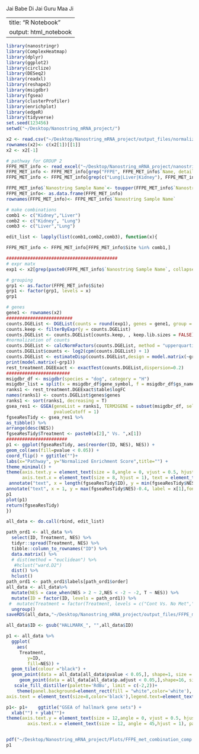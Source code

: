Jai Babe Di
Jai Guru Maa Ji

---
title: "R Notebook"
output: html_notebook
---


```r
library(nanostringr)
library(ComplexHeatmap)
library(dplyr)
library(ggplot2)
library(circlize)
library(DESeq2)
library(readxl)
library(reshape2)
library(msigdbr)
library(fgsea)
library(clusterProfiler)
library(enrichplot)
library(edgeR)
library(tidyverse)
set.seed(123456)
setwd("~/Desktop/Nanostring_mRNA_project/")
```


```r
x2 <- read.csv("~/Desktop/Nanostring_mRNA_project/output_files/normalized_FFPE_met_threesites.csv", check.names = FALSE)
rownames(x2)<- c(x2[1])[[1]]
x2 <- x2[-1]
```



```r
# pathway for GROUP 2
FFPE_MET_info <- read_excel("~/Desktop/Nanostring_mRNA_project/nanostring_final_samplelist Sushant MS.xlsx", sheet = "Sheet1")
FFPE_MET_info <- FFPE_MET_info[grep("FFPE", FFPE_MET_info$`Name, detailed`),] 
FFPE_MET_info <- FFPE_MET_info[grep(c("Lung|Liver|Kidney"), FFPE_MET_info$Site),]

FFPE_MET_info$`Nanostring Sample Name`<- toupper(FFPE_MET_info$`Nanostring Sample Name`)
FFPE_MET_info<- as.data.frame(FFPE_MET_info)
rownames(FFPE_MET_info)<- FFPE_MET_info$`Nanostring Sample Name`

```


```r
# make combinations
comb1 <- c("Kidney","Liver")
comb2 <- c("Kidney", "Lung")
comb3 <- c("Liver","Lung")

edit_list <- lapply(list(comb1,comb2,comb3), function(x){

FFPE_MET_info <- FFPE_MET_info[FFPE_MET_info$Site %in% comb1,]

##########################################
# expr matx
exp1 <- x2[grep(paste0(FFPE_MET_info$`Nanostring Sample Name`, collapse = "|"), colnames(x2))]

# grouping 
grp1 <- as.factor(FFPE_MET_info$Site)
grp1 <- factor(grp1, levels = x)
grp1

# genes
gene1 <- rownames(x2)
#########################
counts.DGEList <- DGEList(counts = round(exp1), genes = gene1, group = grp1)
counts.keep <- filterByExpr(y = counts.DGEList)
counts.DGEList <- counts.DGEList[counts.keep, , keep.lib.sizes = FALSE]
#normalization of counts
counts.DGEList <- calcNormFactors(counts.DGEList, method = "upperquartile")
counts.DGEList$counts <- log2(cpm(counts.DGEList) + 1)
counts.DGEList <- estimateDisp(counts.DGEList,design = model.matrix(~grp1))
print(model.matrix(~grp1))
rest_treatment.DGEExact <- exactTest(counts.DGEList,dispersion=0.2)
########################
msigdbr_df <- msigdbr(species = "dog", category = "H")
msigdbr_list = split(x = msigdbr_df$gene_symbol, f = msigdbr_df$gs_name)
ranks1 <- rest_treatment.DGEExact$table$logFC
names(ranks1) <- counts.DGEList$genes$genes
ranks1 <- sort(ranks1, decreasing = T)
gsea_res1 <- GSEA(geneList = ranks1, TERM2GENE = subset(msigdbr_df, select = c("gs_name","gene_symbol")),
                  pvalueCutoff = 1)
fgseaResTidy <- gsea_res1 %>%
as_tibble() %>%
arrange(desc(NES))
fgseaResTidy$Treatment <- paste0(x[2]," Vs. ",x[1])
#######################
p1 <- ggplot(fgseaResTidy, aes(reorder(ID, NES), NES)) +
geom_col(aes(fill=pvalue < 0.05)) +
coord_flip() + ggtitle("")+
labs(x="Pathway", y="Normalized Enrichment Score",title="") +  
theme_minimal() +
theme(axis.text.y = element_text(size = 8,angle = 0, vjust = 0.5, hjust = 1),
      axis.text.x = element_text(size = 8, hjust = 1), text = element_text(size = 18, face = "bold"))+ 
 annotate("text", x = length(fgseaResTidy$ID), y = min(fgseaResTidy$NES)+0.4, label = x[2],fontface = "bold", size =2)+
annotate("text", x = 1, y = max(fgseaResTidy$NES)-0.4, label = x[1],fontface = "bold", size = 2)
p1
plot(p1)
return(fgseaResTidy)
})

```

```r
all_data <- do.call(rbind, edit_list)

path_ord1 <- all_data %>% 
  select(ID, Treatment, NES) %>% 
  tidyr::spread(Treatment, NES) %>% 
  tibble::column_to_rownames("ID") %>% 
  data.matrix() %>% 
  # dist(method = "euclidean") %>% 
   #hclust("ward.D2")
  dist() %>% 
  hclust()
path_ord1 <- path_ord1$labels[path_ord1$order]
all_data <- all_data%>%
  mutate(NES = case_when(NES > 2 ~ 2,NES < -2 ~ -2, T ~ NES)) %>% 
  mutate(ID = factor(ID, levels = path_ord1)) %>% 
 #  mutate(Treatment = factor(Treatment, levels = c("Cont Vs. No Met","Cont Vs. bone only","Cont Vs. Distant","Cont Vs. Adjacent"))) %>% 
  ungroup()
saveRDS(all_data,"~/Desktop/Nanostring_mRNA_project/output_files/FFPE_met_combination_comp.rds")
```

```r
all_data$ID <- gsub("HALLMARK_", "",all_data$ID)

p1 <- all_data %>% 
  ggplot(
    aes(
     Treatment,
        y=ID,
        fill=NES)) +
  geom_tile(colour ="black") + 
  geom_point(data = all_data[all_data$pvalue < 0.05,], shape=1, size = 1)+
     geom_point(data = all_data[all_data$p.adjust < 0.05,],shape=16, size = 1)+
   scale_fill_distiller(palette='RdBu', limit = c(-2,2))+
	theme(panel.background=element_rect(fill = "white",color='white'),
axis.text = element_text(size=8,color='black'),legend.text=element_text(size=8,color='black'),legend.title=element_text(size=8,color='black', face = "bold")) + labs(fill='NES\n')

p1<- p1+	ggtitle("GSEA of hallmark gene sets") +
  xlab("") + ylab("")+
theme(axis.text.y = element_text(size = 12,angle = 0, vjust = 0.5, hjust = 1),
        axis.text.x = element_text(size = 12, angle = 45,hjust = 1), panel.grid = element_blank(), text = element_text(size = 12, face = "bold"))+  theme(legend.key.size = unit(0.5, 'cm'))+coord_flip()


pdf("~/Desktop/Nanostring_mRNA_project/Plots/FFPE_met_combination_comp.pdf", height = 5, width = 12)
p1
```

